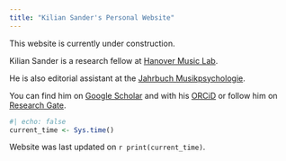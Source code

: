 ```yaml
---
title: "Kilian Sander's Personal Website"
---
```


This website is currently under construction.

Kilian Sander is a research fellow at <a href="https://www.hml.hmtm-hannover.de/">Hanover Music Lab</a>.

He is also editorial assistant at the <a href="https://jbdgm.psychopen.eu/index.php/JBDGM/editorial_team">Jahrbuch Musikpsychologie</a>.

You can find him on <a href="https://scholar.google.com/citations?user=NsY6jwkAAAAJ">Google Scholar</a> and with his <a href="https://orcid.org/0000-0003-3770-7483">ORCiD</a> or follow him on
<a href="https://www.researchgate.net/profile/Kilian-Sander">Research Gate</a>.

```r
#| echo: false
current_time <- Sys.time()
```
Website was last updated on `r print(current_time)`.
